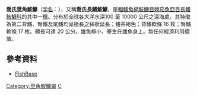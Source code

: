 {{CJK-New-Char|29F7E|29F8C|ver=B}}
{{Speciesbox
| genus = Caulophryne
| species = jordani
| image = C jordani.JPG
| image_caption = 喬氏莖角鮟鱇雌魚
| status = NE
| status_system = IUCN3.1
| authority = [[George_Brown_Goode|Goode]] & [[Tarleton_Hoffman_Bean|Bean]], 1896
| synonyms = 
* ''Caulophryne setosus'' <br><small>Goode & Bean, 1896<br></small>
}}

'''喬氏莖角鮟鱇'''（[[学名|学名]]：''{{lang|la|Caulophryne jordani}}''），又稱'''喬氏長鰭鮟鱇'''，是[[輻鰭魚綱|輻鰭魚綱]][[鮟鱇目|鮟鱇目]][[棘茄魚亞目|棘茄魚亞目]][[長鰭鮟鱇科|長鰭鮟鱇科]]的其中一[[種|種]]。分布於全球各大洋水深100 至 10000 公尺之深海處。其特徵為第二背鰭、臀鰭及尾鰭均呈極長之絲狀延長；體茶褐色；背鰭軟條 16 枚；臀鰭軟條 17 枚。體長可達 20 公分。雄魚極小，寄生在雌魚身上。無任何經濟利用價值。

==參考資料==
* [http://fishdb.sinica.edu.tw/ FishBase]{{Wayback|url=http://fishdb.sinica.edu.tw/ |date=20160304193340 }}

{{Taxonbar|from=Q293263}}

[[Category:莖角鮟鱇屬|Category:莖角鮟鱇屬]]
[[Category:1896年描述的魚類|C]]
